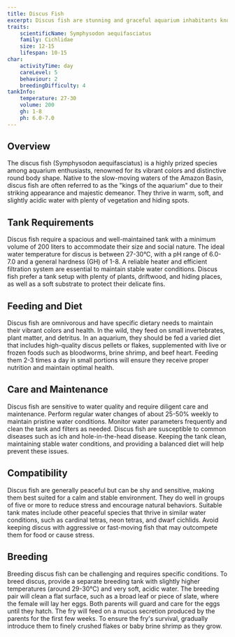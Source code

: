 ```yaml
---
title: Discus Fish
excerpt: Discus fish are stunning and graceful aquarium inhabitants known for their vibrant colors and distinctive round shape, requiring specific care and conditions for optimal health.
traits:
    scientificName: Symphysodon aequifasciatus
    family: Cichlidae
    size: 12-15
    lifespan: 10-15
char:
    activityTime: day
    careLevel: 5
    behaviour: 2
    breedingDifficulty: 4
tankInfo:
    temperature: 27-30
    volume: 200
    gh: 1-8
    ph: 6.0-7.0
---
```


## Overview
The discus fish (Symphysodon aequifasciatus) is a highly prized species among aquarium enthusiasts, renowned for its vibrant colors and distinctive round body shape. Native to the slow-moving waters of the Amazon Basin, discus fish are often referred to as the "kings of the aquarium" due to their striking appearance and majestic demeanor. They thrive in warm, soft, and slightly acidic water with plenty of vegetation and hiding spots.

## Tank Requirements
Discus fish require a spacious and well-maintained tank with a minimum volume of 200 liters to accommodate their size and social nature. The ideal water temperature for discus is between 27-30°C, with a pH range of 6.0-7.0 and a general hardness (GH) of 1-8. A reliable heater and efficient filtration system are essential to maintain stable water conditions. Discus fish prefer a tank setup with plenty of plants, driftwood, and hiding places, as well as a soft substrate to protect their delicate fins.

## Feeding and Diet
Discus fish are omnivorous and have specific dietary needs to maintain their vibrant colors and health. In the wild, they feed on small invertebrates, plant matter, and detritus. In an aquarium, they should be fed a varied diet that includes high-quality discus pellets or flakes, supplemented with live or frozen foods such as bloodworms, brine shrimp, and beef heart. Feeding them 2-3 times a day in small portions will ensure they receive proper nutrition and maintain optimal health.

## Care and Maintenance
Discus fish are sensitive to water quality and require diligent care and maintenance. Perform regular water changes of about 25-50% weekly to maintain pristine water conditions. Monitor water parameters frequently and clean the tank and filters as needed. Discus fish are susceptible to common diseases such as ich and hole-in-the-head disease. Keeping the tank clean, maintaining stable water conditions, and providing a balanced diet will help prevent these issues.

## Compatibility
Discus fish are generally peaceful but can be shy and sensitive, making them best suited for a calm and stable environment. They do well in groups of five or more to reduce stress and encourage natural behaviors. Suitable tank mates include other peaceful species that thrive in similar water conditions, such as cardinal tetras, neon tetras, and dwarf cichlids. Avoid keeping discus with aggressive or fast-moving fish that may outcompete them for food or cause stress.

## Breeding
Breeding discus fish can be challenging and requires specific conditions. To breed discus, provide a separate breeding tank with slightly higher temperatures (around 29-30°C) and very soft, acidic water. The breeding pair will clean a flat surface, such as a broad leaf or piece of slate, where the female will lay her eggs. Both parents will guard and care for the eggs until they hatch. The fry will feed on a mucus secretion produced by the parents for the first few weeks. To ensure the fry's survival, gradually introduce them to finely crushed flakes or baby brine shrimp as they grow.
